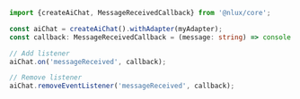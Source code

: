 ```typescript
import {createAiChat, MessageReceivedCallback} from '@nlux/core';

const aiChat = createAiChat().withAdapter(myAdapter);
const callback: MessageReceivedCallback = (message: string) => console.log(message);

// Add listener
aiChat.on('messageReceived', callback);

// Remove listener
aiChat.removeEventListener('messageReceived', callback);
```
